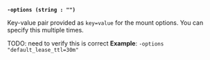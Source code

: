 <a id="secrets-flag-options" />

**`-options (string : "")`**

Key-value pair provided as `key=value` for the mount options. You can specify this
multiple times.

TODO: need to verify this is correct
**Example**: `-options "default_lease_ttl=30m"`
